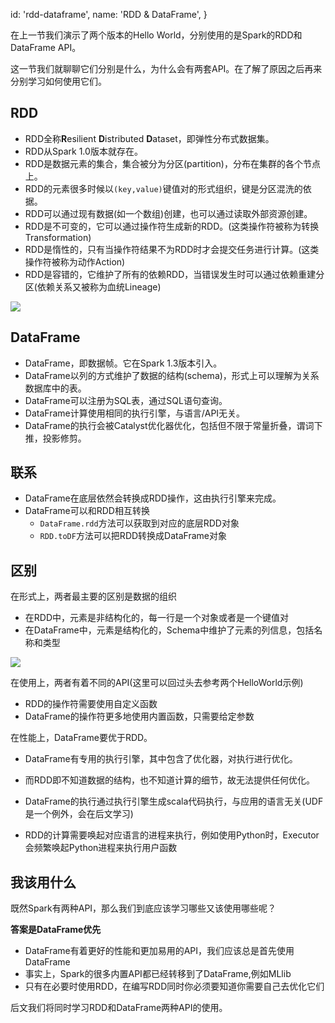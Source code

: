   id: 'rdd-dataframe',
  name: 'RDD & DataFrame',
}

在上一节我们演示了两个版本的Hello World，分别使用的是Spark的RDD和DataFrame API。

这一节我们就聊聊它们分别是什么，为什么会有两套API。在了解了原因之后再来分别学习如何使用它们。

## RDD

- RDD全称**R**esilient **D**istributed **D**ataset，即弹性分布式数据集。
- RDD从Spark 1.0版本就存在。
- RDD是数据元素的集合，集合被分为分区(partition)，分布在集群的各个节点上。
- RDD的元素很多时候以`(key,value)`键值对的形式组织，键是分区混洗的依据。
- RDD可以通过现有数据(如一个数组)创建，也可以通过读取外部资源创建。
- RDD是不可变的，它可以通过操作符生成新的RDD。(这类操作符被称为转换Transformation)
- RDD是惰性的，只有当操作符结果不为RDD时才会提交任务进行计算。(这类操作符被称为动作Action)
- RDD是容错的，它维护了所有的依赖RDD，当错误发生时可以通过依赖重建分区(依赖关系又被称为血统Lineage)

<div className={'max-w-[700px]'}>
  <Image src={rdd} />
</div>

## DataFrame

- DataFrame，即数据帧。它在Spark 1.3版本引入。
- DataFrame以列的方式维护了数据的结构(schema)，形式上可以理解为关系数据库中的表。
- DataFrame可以注册为SQL表，通过SQL语句查询。
- DataFrame计算使用相同的执行引擎，与语言/API无关。
- DataFrame的执行会被Catalyst优化器优化，包括但不限于常量折叠，谓词下推，投影修剪。

## 联系

- DataFrame在底层依然会转换成RDD操作，这由执行引擎来完成。
- DataFrame可以和RDD相互转换
  - `DataFrame.rdd`方法可以获取到对应的底层RDD对象
  - `RDD.toDF`方法可以把RDD转换成DataFrame对象

## 区别

在形式上，两者最主要的区别是数据的组织

- 在RDD中，元素是非结构化的，每一行是一个对象或者是一个键值对
- 在DataFrame中，元素是结构化的，Schema中维护了元素的列信息，包括名称和类型

<div className={'max-w-[700px]'}>
  <Image src={rddDf} />
</div>

在使用上，两者有着不同的API(这里可以回过头去参考两个HelloWorld示例)

- RDD的操作符需要使用自定义函数
- DataFrame的操作符更多地使用内置函数，只需要给定参数

在性能上，DataFrame要优于RDD。

- DataFrame有专用的执行引擎，其中包含了优化器，对执行进行优化。
- 而RDD即不知道数据的结构，也不知道计算的细节，故无法提供任何优化。

- DataFrame的执行通过执行引擎生成scala代码执行，与应用的语言无关(UDF是一个例外，会在后文学习)
- RDD的计算需要唤起对应语言的进程来执行，例如使用Python时，Executor会频繁唤起Python进程来执行用户函数

## 我该用什么

既然Spark有两种API，那么我们到底应该学习哪些又该使用哪些呢？

**答案是DataFrame优先**

- DataFrame有着更好的性能和更加易用的API，我们应该总是首先使用DataFrame
- 事实上，Spark的很多内置API都已经转移到了DataFrame,例如MLlib
- 只有在必要时使用RDD，在编写RDD同时你必须要知道你需要自己去优化它们

后文我们将同时学习RDD和DataFrame两种API的使用。